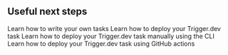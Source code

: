 
## Useful next steps

<CardGroup cols={2}>
   <Card title="Writing tasks" icon="square-2" href="v3/writing-tasks-introduction">
    Learn how to write your own tasks
  </Card>
  <Card title="Deployment guide" icon="square-1" href="v3/deploy-environment-variables">
    Learn how to deploy your Trigger.dev task
  </Card>
  <Card title="Deploy using the CLI" icon="square-2" href="v3/cli-deploy">
    Learn how to deploy your Trigger.dev task manually using the CLI
  </Card>
   <Card title="Deploy using GitHub actions" icon="square-2" href="v3/github-actions">
    Learn how to deploy your Trigger.dev task using GitHub actions
  </Card>
</CardGroup>